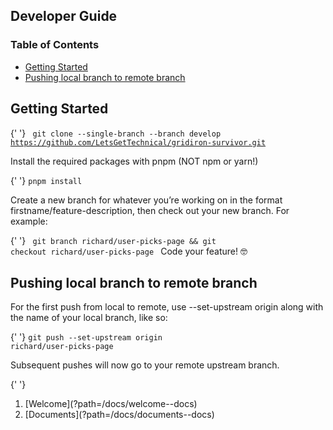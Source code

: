 

## Developer Guide

### Table of Contents

- [Getting Started](#getting-started)
- [Pushing local branch to remote branch](#pushing-local-branch-to-remote-branch)

## Getting Started

{' '}
<code>
  git clone --single-branch --branch develop
  https://github.com/LetsGetTechnical/gridiron-survivor.git
</code>

Install the required packages with pnpm (NOT npm or yarn!)

{' '}
<code>pnpm install</code>

Create a new branch for whatever you’re working on in the format firstname/feature-description, then check out your new branch. For example:

{' '}
<code>
  git branch richard/user-picks-page && git checkout richard/user-picks-page
</code>
Code your feature! 🤓

## Pushing local branch to remote branch

For the first push from local to remote, use --set-upstream origin along with the name of your local branch, like so:

{' '}
<code>git push --set-upstream origin richard/user-picks-page</code>

Subsequent pushes will now go to your remote upstream branch.

{' '}
<ol className="doc_nav_links">
  <li>[Welcome](?path=/docs/welcome--docs)</li>
  <li>[Documents](?path=/docs/documents--docs)</li>
</ol>
